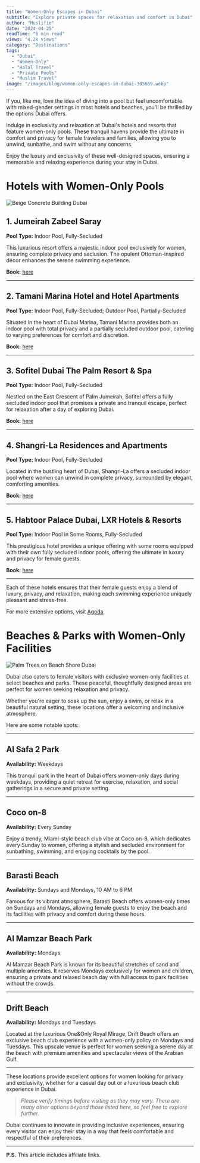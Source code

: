 ```yaml
---
title: "Women-Only Escapes in Dubai"
subtitle: "Explore private spaces for relaxation and comfort in Dubai"
author: "Muslifie"
date: "2024-04-25"
readTime: "6 min read"
views: "4.2k views"
category: "Destinations"
tags:
  - "Dubai"
  - "Women-Only"
  - "Halal Travel"
  - "Private Pools"
  - "Muslim Travel"
image: "/images/blog/women-only-escapes-in-dubai-305669.webp"
---
```


If you, like me, love the idea of diving into a pool but feel uncomfortable with mixed-gender settings in most hotels and beaches, you'll be thrilled by the options Dubai offers.

Indulge in exclusivity and relaxation at Dubai's hotels and resorts that feature women-only pools. These tranquil havens provide the ultimate in comfort and privacy for female travelers and families, allowing you to unwind, sunbathe, and swim without any concerns.

Enjoy the luxury and exclusivity of these well-designed spaces, ensuring a memorable and relaxing experience during your stay in Dubai.

# Hotels with Women-Only Pools

![Beige Concrete Building Dubai](/images/blog/pexels-amar-saleem-15661-70441_600x600.webp)

## 1. Jumeirah Zabeel Saray

**Pool Type:** Indoor Pool, Fully-Secluded

This luxurious resort offers a majestic indoor pool exclusively for women, ensuring complete privacy and seclusion. The opulent Ottoman-inspired décor enhances the serene swimming experience.

**Book:** [here](https://agoda.tp.st/fn6geRCT)

---

## 2. Tamani Marina Hotel and Hotel Apartments

**Pool Type:** Indoor Pool, Fully-Secluded; Outdoor Pool, Partially-Secluded

Situated in the heart of Dubai Marina, Tamani Marina provides both an indoor pool with total privacy and a partially secluded outdoor pool, catering to varying preferences for comfort and discretion.

**Book:** [here](https://agoda.tp.st/dXpv5Qrf)

---

## 3. Sofitel Dubai The Palm Resort & Spa

**Pool Type:** Indoor Pool, Fully-Secluded

Nestled on the East Crescent of Palm Jumeirah, Sofitel offers a fully secluded indoor pool that promises a private and tranquil escape, perfect for relaxation after a day of exploring Dubai.

**Book:** [here](https://agoda.tp.st/QyZRtEso)

---

## 4. Shangri-La Residences and Apartments

**Pool Type:** Indoor Pool, Fully-Secluded

Located in the bustling heart of Dubai, Shangri-La offers a secluded indoor pool where women can unwind in complete privacy, surrounded by elegant, comforting amenities.

**Book:** [here](https://agoda.tp.st/NPuDsNFB)

---

## 5. Habtoor Palace Dubai, LXR Hotels & Resorts

**Pool Type:** Indoor Pool in Some Rooms, Fully-Secluded

This prestigious hotel provides a unique offering with some rooms equipped with their own fully secluded indoor pools, offering the ultimate in luxury and privacy for female guests.

**Book:** [here](https://agoda.tp.st/mzbgjp71)

---

Each of these hotels ensures that their female guests enjoy a blend of luxury, privacy, and relaxation, making each swimming experience uniquely pleasant and stress-free.

For more extensive options, visit [Agoda](https://agoda.tp.st/2z69cAsN).

# Beaches & Parks with Women-Only Facilities

![Palm Trees on Beach Shore Dubai](/images/blog/pexels-jdgromov-9679747_1_600x600.webp)

Dubai also caters to female visitors with exclusive women-only facilities at select beaches and parks. These peaceful, thoughtfully designed areas are perfect for women seeking relaxation and privacy.

Whether you're eager to soak up the sun, enjoy a swim, or relax in a beautiful natural setting, these locations offer a welcoming and inclusive atmosphere.

Here are some notable spots:

---

## Al Safa 2 Park

**Availability:** Weekdays

This tranquil park in the heart of Dubai offers women-only days during weekdays, providing a quiet retreat for exercise, relaxation, and social gatherings in a secure and private setting.

---

## Coco on-8

**Availability:** Every Sunday

Enjoy a trendy, Miami-style beach club vibe at Coco on-8, which dedicates every Sunday to women, offering a stylish and secluded environment for sunbathing, swimming, and enjoying cocktails by the pool.

---

## Barasti Beach

**Availability:** Sundays and Mondays, 10 AM to 6 PM

Famous for its vibrant atmosphere, Barasti Beach offers women-only times on Sundays and Mondays, allowing female guests to enjoy the beach and its facilities with privacy and comfort during these hours.

---

## Al Mamzar Beach Park

**Availability:** Mondays

Al Mamzar Beach Park is known for its beautiful stretches of sand and multiple amenities. It reserves Mondays exclusively for women and children, ensuring a private and relaxed beach day with full access to park facilities without the crowds.

---

## Drift Beach

**Availability:** Mondays and Tuesdays

Located at the luxurious One&Only Royal Mirage, Drift Beach offers an exclusive beach club experience with a women-only policy on Mondays and Tuesdays. This upscale venue is perfect for women seeking a serene day at the beach with premium amenities and spectacular views of the Arabian Gulf.

---

These locations provide excellent options for women looking for privacy and exclusivity, whether for a casual day out or a luxurious beach club experience in Dubai.

> _Please verify timings before visiting as they may vary. There are many other options beyond those listed here, so feel free to explore further._

Dubai continues to innovate in providing inclusive experiences, ensuring every visitor can enjoy their stay in a way that feels comfortable and respectful of their preferences.

---

**P.S.** This article includes affiliate links.
